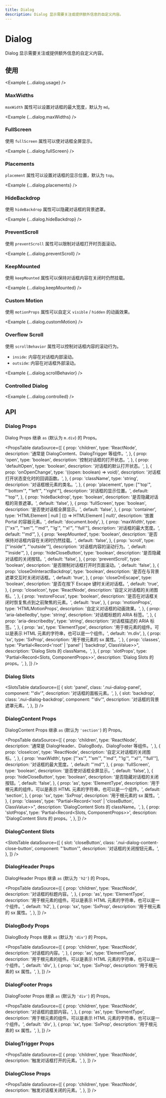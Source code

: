 ```yaml
---
title: Dialog
description: Dialog 显示需要关注或提供额外信息的自定义内容。
---
```



# Dialog

Dialog 显示需要关注或提供额外信息的自定义内容。

<ComponentLinks component='dialog' ariaCompatible />

## 使用

<Example {...dialog.usage} />

### MaxWidths

`maxWidth` 属性可以设置对话框的最大宽度，默认为 `md`。

<Example {...dialog.maxWidths} />

### FullScreen

使用 `fullScreen` 属性可以使对话框全屏显示。

<Example {...dialog.fullScreen} />

### Placements

`placement` 属性可以设置对话框的显示位置，默认为 `top`。

<Example {...dialog.placements} />

### HideBackdrop

使用 `hideBackdrop` 属性可以隐藏对话框的背景遮罩。

<Example {...dialog.hideBackdrop} />

### PreventScroll

使用 `preventScroll` 属性可以限制对话框打开时页面滚动。

<Example {...dialog.preventScroll} />

### KeepMounted

使用 `keepMounted` 属性可以保持对话框内容在关闭时仍然挂载。

<Example {...dialog.keepMounted} />

### Custom Motion

使用 `motionProps` 属性可以自定义 `visible` / `hidden` 的动画效果。

<Example {...dialog.customMotion} />

### Overflow Scroll

使用 `scrollBehavior` 属性可以控制对话框内容的滚动行为。

- `inside`: 内容在对话框内部滚动。
- `outside`: 内容在对话框外部滚动。

<Example {...dialog.scrollBehavior} />

### Controlled Dialog

<Example {...dialog.controlled} />

## API

### Dialog Props

Dialog Props 继承 `as` (默认为 `m.div`) 的 Props。

<PropsTable
  dataSource={[
    {
      prop: 'children',
      type: 'ReactNode',
      description: '通常是 DialogContent、DialogTrigger 等组件。',
    },
    {
      prop: 'open',
      type: 'boolean',
      description: '控制对话框的打开状态。',
    },
    {
      prop: 'defaultOpen',
      type: 'boolean',
      description: '对话框的默认打开状态。',
    },
    {
      prop: 'onOpenChange',
      type: '((open: boolean) => void)',
      description: '对话框打开状态变化时的回调函数。',
    },
    {
      prop: 'className',
      type: 'string',
      description: '对话框根元素的类名。',
    },
    {
      prop: 'placement',
      type: ["'top'", "'bottom'", "'left'", "'right'"],
      description: '对话框的显示位置。',
      default: "'top'",
    },
    {
      prop: 'hideBackdrop',
      type: 'boolean',
      description: '是否隐藏对话框的背景遮罩。',
      default: 'false',
    },
    {
      prop: 'fullScreen',
      type: 'boolean',
      description: '是否使对话框全屏显示。',
      default: 'false',
    },
    {
      prop: 'container',
      type: 'HTMLElement | null | (() => HTMLElement | null)',
      description: '放置 Portal 的容器元素。',
      default: 'document.body',
    },
    {
      prop: 'maxWidth',
      type: ["'xs'", "'sm'", "'md'", "'lg'", "'xl'", "'full'"],
      description: '对话框的最大宽度。',
      default: "'md'",
    },
    {
      prop: 'keepMounted',
      type: 'boolean',
      description: '是否保持对话框内容在关闭时仍然挂载。',
      default: 'false',
    },
    {
      prop: 'scroll',
      type: ["'inside'", "'outside'"],
      description: '对话框内容的滚动行为。',
      default: "'inside'",
    },
    {
      prop: 'hideCloseButton',
      type: 'boolean',
      description: '是否隐藏对话框的关闭按钮。',
      default: 'false',
    },
    {
      prop: 'preventScroll',
      type: 'boolean',
      description: '是否限制对话框打开时页面滚动。',
      default: 'false',
    },
    {
      prop: 'closeOnInteractBackdrop',
      type: 'boolean',
      description: '是否在与背景遮罩交互时关闭对话框。',
      default: 'true',
    },
    {
      prop: 'closeOnEscape',
      type: 'boolean',
      description: '是否在按下 Escape 键时关闭对话框。',
      default: 'true',
    },
    {
      prop: 'closeIcon',
      type: 'ReactNode',
      description: '自定义对话框的关闭图标。',
    },
    {
      prop: 'restoreFocus',
      type: 'boolean',
      description: '是否在对话框关闭时恢复焦点到之前聚焦的元素。',
      default: 'true',
    },
    {
      prop: 'motionProps',
      type: 'HTMLMotionProps',
      description: '自定义对话框的动画效果。',
    },
    {
      prop: 'aria-labelledby',
      type: 'string',
      description: '对话框标题的 ARIA 标签。',
    },
    {
      prop: 'aria-describedby',
      type: 'string',
      description: '对话框描述的 ARIA 标签。',
    },
    {
      prop: 'as',
      type: 'ElementType',
      description:
        '用于根元素的组件。可以是表示 HTML 元素的字符串，也可以是一个组件。',
      default: 'm.div',
    },
    {
      prop: 'sx',
      type: 'SxProp<DialogOwnerState>',
      description: '用于根元素的 sx 属性。',
    },
    {
      prop: 'classes',
      type: "Partial<Record<'root' | 'panel' | 'backdrop', ClassValue>>",
      description: 'Dialog Slots 的 className。',
    },
    {
      prop: 'slotProps',
      type: 'Partial<Record<Slots, ComponentProps>>',
      description: 'Dialog Slots 的 props。',
    },
  ]}
/>

### Dialog Slots

<SlotsTable
  dataSource={[
    {
      slot: 'panel',
      class: '.nui-dialog-panel',
      component: "'div'",
      description: '对话框的面板元素。',
    },
    {
      slot: 'backdrop',
      class: '.nui-dialog-backdrop',
      component: "'div'",
      description: '对话框的背景遮罩元素。',
    },
  ]}
/>

### DialogContent Props

DialogContent Props 继承 `as` (默认为 `'section'`) 的 Props。

<PropsTable
  dataSource={[
    {
      prop: 'children',
      type: 'ReactNode',
      description: '通常是 DialogHeader、DialogBody、DialogFooter 等组件。',
    },
    {
      prop: 'closeIcon',
      type: 'ReactNode',
      description: '自定义对话框的关闭图标。',
    },
    {
      prop: 'maxWidth',
      type: ["'xs'", "'sm'", "'md'", "'lg'", "'xl'", "'full'"],
      description: '对话框的最大宽度。',
      default: "'md'",
    },
    {
      prop: 'fullScreen',
      type: 'boolean',
      description: '是否使对话框全屏显示。',
      default: 'false',
    },
    {
      prop: 'hideCloseButton',
      type: 'boolean',
      description: '是否隐藏对话框的关闭按钮。',
      default: 'false',
    },
    {
      prop: 'as',
      type: 'ElementType',
      description:
        '用于根元素的组件。可以是表示 HTML 元素的字符串，也可以是一个组件。',
      default: 'section',
    },
    {
      prop: 'sx',
      type: 'SxProp<DialogContentOwnerState>',
      description: '用于根元素的 sx 属性。',
    },
    {
      prop: 'classes',
      type: "Partial<Record<'root' | 'closeButton', ClassValue>>",
      description: 'DialogContent Slots 的 className。',
    },
    {
      prop: 'slotProps',
      type: 'Partial<Record<Slots, ComponentProps>>',
      description: 'DialogContent Slots 的 props。',
    },
  ]}
/>

### DialogContent Slots

<SlotsTable
  dataSource={[
    {
      slot: 'closeButton',
      class: '.nui-dialog-content-close-button',
      component: "'button'",
      description: '对话框的关闭按钮元素。',
    },
  ]}
/>

### DialogHeader Props

DialogHeader Props 继承 `as` (默认为 `'h2'`) 的 Props。

<PropsTable
  dataSource={[
    {
      prop: 'children',
      type: 'ReactNode',
      description: '对话框的标题内容。',
    },
    {
      prop: 'as',
      type: 'ElementType',
      description:
        '用于根元素的组件。可以是表示 HTML 元素的字符串，也可以是一个组件。',
      default: 'h2',
    },
    {
      prop: 'sx',
      type: 'SxProp<DialogHeaderOwnerState>',
      description: '用于根元素的 sx 属性。',
    },
  ]}
/>

### DialogBody Props

DialogBody Props 继承 `as` (默认为 `'div'`) 的 Props。

<PropsTable
  dataSource={[
    {
      prop: 'children',
      type: 'ReactNode',
      description: '对话框的内容。',
    },
    {
      prop: 'as',
      type: 'ElementType',
      description:
        '用于根元素的组件。可以是表示 HTML 元素的字符串，也可以是一个组件。',
      default: 'div',
    },
    {
      prop: 'sx',
      type: 'SxProp<DialogBodyOwnerState>',
      description: '用于根元素的 sx 属性。',
    },
  ]}
/>

### DialogFooter Props

DialogFooter Props 继承 `as` (默认为 `'div'`) 的 Props。

<PropsTable
  dataSource={[
    {
      prop: 'children',
      type: 'ReactNode',
      description: '对话框的底部内容。',
    },
    {
      prop: 'as',
      type: 'ElementType',
      description:
        '用于根元素的组件。可以是表示 HTML 元素的字符串，也可以是一个组件。',
      default: 'div',
    },
    {
      prop: 'sx',
      type: 'SxProp<DialogFooterOwnerState>',
      description: '用于根元素的 sx 属性。',
    },
  ]}
/>

### DialogTrigger Props

<PropsTable
  dataSource={[
    {
      prop: 'children',
      type: 'ReactNode',
      description: '触发对话框打开的元素。',
    },
  ]}
/>

### DialogClose Props

<PropsTable
  dataSource={[
    {
      prop: 'children',
      type: 'ReactNode',
      description: '触发对话框关闭的元素。',
    },
  ]}
/>
